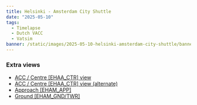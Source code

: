 ```yaml
---
title: Helsinki - Amsterdam City Shuttle
date: "2025-05-10"
tags:
  - Timelapse
  - Dutch VACC
  - Vatsim
banner: /static/images/2025-05-10-helsinki-amsterdam-city-shuttle/banner.png
---
```


<Youtube id="gTncPD0BzLY" />

### Extra views

- [ACC / Centre [EHAA_CTR] view](https://youtu.be/IMKd7gr7yKw)
- [ACC / Centre [EHAA_CTR] view (alternate)](https://youtu.be/SmmIK5T9mNg)
- [Approach [EHAM_APP]](https://youtu.be/_pXBuSsbcQo)
- [Ground [EHAM_GND/TWR]](https://youtu.be/MtacbqZvWNI)

